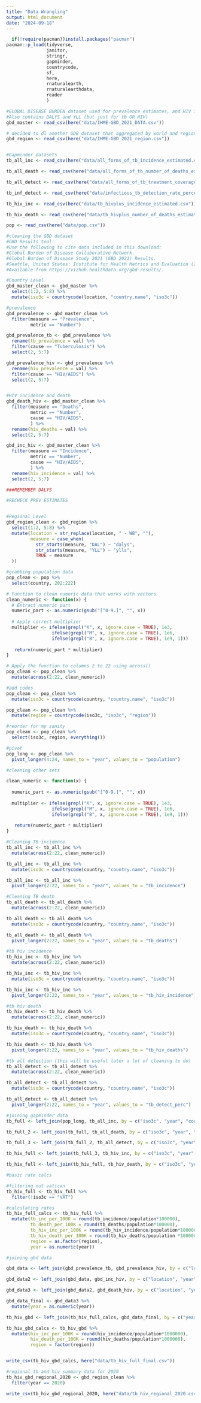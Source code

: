 ```yaml
---
title: "Data Wrangling"
output: html_document
date: "2024-09-18"
---
```


```r
  if(!require(pacman))install.packages("pacman")
pacman::p_load(tidyverse,
               janitor,
               stringr,
               gapminder,
               countrycode,
               sf,
               here,
               rnaturalearth,
               rnaturalearthdata,
               reader
               )

```

```r

#GLOBAL DISEASE BURDEN dataset used for prevalence estimates, and HIV inc/death
#Also contains DALYS and YLL (but just for tb OR HIV)
gbd_master <- read_csv(here("data/IHME-GBD_2021_DATA.csv"))

# decided to dl another GDB dataset that aggregated by world and region for the sake of ease
gbd_region <- read_csv(here("data/IHME-GBD_2021_region.csv"))


#Gapminder datasets
tb_all_inc <- read_csv(here("data/all_forms_of_tb_incidence_estimated.csv"))

tb_all_death <- read_csv(here("data/all_forms_of_tb_number_of_deaths_estimated.csv"))

tb_all_detect <- read_csv(here("data/all_forms_of_tb_treatment_coverage_percent.csv"))

tb_inf_detect <- read_csv(here("data/infectious_tb_detection_rate_percent.csv"))

tb_hiv_inc <- read_csv(here("data/tb_hivplus_incidence_estimated.csv"))

tb_hiv_death <- read_csv(here("data/tb_hivplus_number_of_deaths_estimated.csv"))

pop <- read_csv(here("data/pop.csv"))


```


```r
#cleaning the GBD dataset
#GBD Results tool:
#Use the following to cite data included in this download:
#Global Burden of Disease Collaborative Network.
#Global Burden of Disease Study 2021 (GBD 2021) Results.
#Seattle, United States: Institute for Health Metrics and Evaluation (IHME), 2022.
#Available from https://vizhub.healthdata.org/gbd-results/.

#Country Level
gbd_master_clean <- gbd_master %>% 
  select(1:2, 5:8) %>% 
  mutate(iso3c = countrycode(location, "country.name", "iso3c"))

#prevalence
gbd_prevalence <- gbd_master_clean %>% 
  filter(measure == "Prevalence",
         metric == "Number")

gbd_prevalence_tb <- gbd_prevalence %>% 
  rename(tb_prevalence = val) %>% 
  filter(cause == "Tuberculosis") %>% 
  select(2, 5:7)

gbd_prevalence_hiv <- gbd_prevalence %>% 
  rename(hiv_prevalence = val) %>% 
  filter(cause == "HIV/AIDS") %>% 
  select(2, 5:7)


#HIV incidence and death
gbd_death_hiv <- gbd_master_clean %>% 
  filter(measure == "Deaths",
         metric == "Number",
         cause == "HIV/AIDS",
         ) %>% 
  rename(hiv_deaths = val) %>% 
  select(2, 5:7)

gbd_inc_hiv <- gbd_master_clean %>% 
  filter(measure == "Incidence",
         metric == "Number",
         cause == "HIV/AIDS",
         ) %>% 
  rename(hiv_incidence = val) %>% 
  select(2, 5:7)

```


```r

###REMEMBER DALYS 

#RECHECK PREV ESTIMATES


#Regional Level 
gbd_region_clean <- gbd_region %>% 
  select(1:2, 5:8) %>% 
  mutate(location = str_replace(location, " - WB", ""),
         measure = case_when(
           str_starts(measure, "DAL") ~ "dalys",
           str_starts(measure, "YLL") ~ "ylls",
           TRUE ~ measure
  ))

```

```r
#grabbing population data
pop_clean <- pop %>% 
  select(country, 202:222) 

# Function to clean numeric data that works with vectors
clean_numeric <- function(x) {
  # Extract numeric part
  numeric_part <- as.numeric(gsub("[^0-9.]", "", x))
  
  # Apply correct multiplier
  multiplier <- ifelse(grepl("K", x, ignore.case = TRUE), 1e3,
                 ifelse(grepl("M", x, ignore.case = TRUE), 1e6,
                 ifelse(grepl("B", x, ignore.case = TRUE), 1e9, 1)))
  
   return(numeric_part * multiplier)
}

# Apply the function to columns 2 to 22 using across()
pop_clean <- pop_clean %>%
  mutate(across(2:22, clean_numeric))

#add codes
pop_clean <- pop_clean %>%
  mutate(iso3c = countrycode(country, "country.name", "iso3c"))

pop_clean <- pop_clean %>%
  mutate(region = countrycode(iso3c, "iso3c", "region"))

#reorder for my sanity
pop_clean <- pop_clean %>% 
  select(iso3c, region, everything())

#pivot
pop_long <- pop_clean %>% 
  pivot_longer(4:24, names_to = "year", values_to = "population")

```

```r
#cleaning other sets

clean_numeric <- function(x) {
  
  numeric_part <- as.numeric(gsub("[^0-9.]", "", x))
  
  multiplier <- ifelse(grepl("K", x, ignore.case = TRUE), 1e3,
                 ifelse(grepl("M", x, ignore.case = TRUE), 1e6,
                 ifelse(grepl("B", x, ignore.case = TRUE), 1e9, 1)))
  
   return(numeric_part * multiplier)
}

#Cleaning TB incidence
tb_all_inc <- tb_all_inc %>%
  mutate(across(2:22, clean_numeric))

tb_all_inc <- tb_all_inc %>% 
  mutate(iso3c = countrycode(country, "country.name", "iso3c"))

tb_all_inc <- tb_all_inc %>% 
  pivot_longer(2:22, names_to = "year", values_to = "tb_incidence")

#Cleaning TB death
tb_all_death <- tb_all_death %>%
  mutate(across(2:22, clean_numeric))

tb_all_death <- tb_all_death %>% 
  mutate(iso3c = countrycode(country, "country.name", "iso3c"))

tb_all_death <- tb_all_death %>% 
  pivot_longer(2:22, names_to = "year", values_to = "tb_deaths")

#tb hiv incidence
tb_hiv_inc <- tb_hiv_inc %>%
  mutate(across(2:22, clean_numeric))

tb_hiv_inc <- tb_hiv_inc %>% 
  mutate(iso3c = countrycode(country, "country.name", "iso3c"))

tb_hiv_inc <- tb_hiv_inc %>% 
  pivot_longer(2:22, names_to = "year", values_to = "tb_hiv_incidence")

#tb hiv death
tb_hiv_death <- tb_hiv_death %>%
  mutate(across(2:22, clean_numeric))

tb_hiv_death <- tb_hiv_death %>% 
  mutate(iso3c = countrycode(country, "country.name", "iso3c"))

tb_hiv_death <- tb_hiv_death %>% 
  pivot_longer(2:22, names_to = "year", values_to = "tb_hiv_deaths")

#tb all detection (this will be useful later a lot of cleaning to do)
tb_all_detect <- tb_all_detect %>%
  mutate(across(2:22, clean_numeric))

tb_all_detect <- tb_all_detect %>% 
  mutate(iso3c = countrycode(country, "country.name", "iso3c"))

tb_all_detect <- tb_all_detect %>% 
  pivot_longer(2:22, names_to = "year", values_to = "tb_detect_perc")

```

```r
#joining gapminder data
tb_full <- left_join(pop_long, tb_all_inc, by = c("iso3c", "year", "country")) #adding country works out the same

tb_full_2 <- left_join(tb_full, tb_all_death, by = c("iso3c", "year", "country"))

tb_full_3 <- left_join(tb_full_2, tb_all_detect, by = c("iso3c", "year", "country"))

tb_hiv_full <- left_join(tb_full_3, tb_hiv_inc, by = c("iso3c", "year", "country"))

tb_hiv_full <- left_join(tb_hiv_full, tb_hiv_death, by = c("iso3c", "year", "country"))

#basic rate calcs

#filtering out vatican
tb_hiv_full <- tb_hiv_full %>% 
  filter(!iso3c == "VAT")

#calculating rates
tb_hiv_full_calcs <- tb_hiv_full %>%
  mutate(tb_inc_per_100K = round(tb_incidence/population*100000),
         tb_death_per_100K = round(tb_deaths/population*100000),
         tb_hiv_inc_per_100K = round(tb_hiv_incidence/population*100000),
         tb_hiv_death_per_100K = round(tb_hiv_deaths/population *1000000),
         region = as.factor(region),
         year = as.numeric(year))

#joining gbd data

gbd_data <- left_join(gbd_prevalence_tb, gbd_prevalence_hiv, by = c("location", "year", "iso3c"))

gbd_data2 <- left_join(gbd_data, gbd_inc_hiv, by = c("location", "year", "iso3c"))

gbd_data3 <- left_join(gbd_data2, gbd_death_hiv, by = c("location", "year", "iso3c"))

gbd_data_final <- gbd_data3 %>% 
  mutate(year = as.numeric(year))

tb_hiv_gbd <- left_join(tb_hiv_full_calcs, gbd_data_final, by = c("year", "iso3c"))

tb_hiv_gbd_calcs <- tb_hiv_gbd %>% 
  mutate(hiv_inc_per_100K = round(hiv_incidence/population*1000000),
         hiv_death_per_100K = round(hiv_deaths/population*1000000),
         region = factor(region))


write_csv(tb_hiv_gbd_calcs, here("data/tb_hiv_full_final.csv"))
```


```r
#regional tb and hiv summary data for 2020
tb_hiv_gbd_regional_2020 <- gbd_region_clean %>% 
  filter(year == 2020)

write_csv(tb_hiv_gbd_regional_2020, here("data/tb_hiv_regional_2020.csv"))
```


